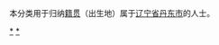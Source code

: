 {{Catnav|頁面分類|各種主題的頁面分類|依中国各省来作的分类|各地中国人|辽宁人}}
{{Catnav|頁面分類|人物|各國人物|中国人|各地中国人|辽宁人}}

本分类用于归纳[[籍贯|籍贯]]（出生地）属于[[辽宁省|辽宁省]][[丹东市|丹东市]]的人士。

[[Category:辽宁人|*]]
[[Category:丹东人物|*]]